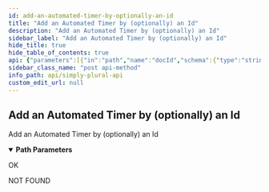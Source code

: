 ```yaml
---
id: add-an-automated-timer-by-optionally-an-id
title: "Add an Automated Timer by (optionally) an Id"
description: "Add an Automated Timer by (optionally) an Id"
sidebar_label: "Add an Automated Timer by (optionally) an Id"
hide_title: true
hide_table_of_contents: true
api: {"parameters":[{"in":"path","name":"docId","schema":{"type":"string"},"required":true,"description":"String Id of the Automated Timer"}],"tags":["Automated Timers"],"responses":{"200":{"description":"OK"},"404":{"description":"NOT FOUND"}},"description":"Add an Automated Timer by (optionally) an Id","method":"post","path":"/v1/timer/automated/{docId}","servers":[{"url":"https://api.apparyllis.com:8443"},{"url":"https://devapi.apparyllis.com"}],"info":{"title":"Simply Plural API","description":"This is a work-in-progress API definition. If you need to know specifcs, please go to https://github.com/ApparyllisOrg/SimplyPluralApi/blob/release/src/api/v1/routes.ts","version":"1.0"},"postman":{"name":"Add an Automated Timer by (optionally) an Id","description":{"type":"text/plain"},"url":{"path":["v1","timer","automated",":docId"],"host":["{{baseUrl}}"],"query":[],"variable":[{"disabled":false,"description":{"content":"(Required) String Id of the Automated Timer","type":"text/plain"},"type":"any","value":"","key":"docId"}]},"method":"POST"}}
sidebar_class_name: "post api-method"
info_path: api/simply-plural-api
custom_edit_url: null
---
```



## Add an Automated Timer by (optionally) an Id



Add an Automated Timer by (optionally) an Id

<details style={{"marginBottom":"1rem"}} data-collapsed={false} open={true}><summary style={{}}><strong>Path Parameters</strong></summary><div><ul><ParamsItem className={"paramsItem"} param={{"in":"path","name":"docId","schema":{"type":"string"},"required":true,"description":"String Id of the Automated Timer"}}></ParamsItem></ul></div></details><div><ApiTabs><TabItem label={"200"} value={"200"}><div>

OK

</div><div></div></TabItem><TabItem label={"404"} value={"404"}><div>

NOT FOUND

</div><div></div></TabItem></ApiTabs></div>
      